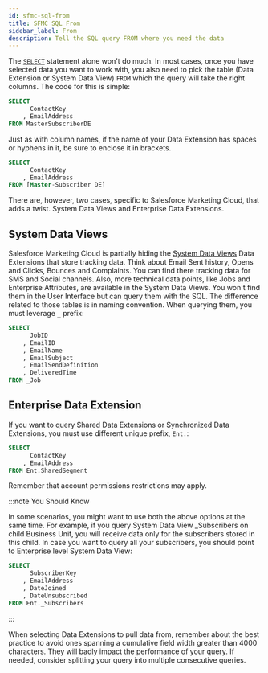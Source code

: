 ```yaml
---
id: sfmc-sql-from
title: SFMC SQL From
sidebar_label: From
description: Tell the SQL query FROM where you need the data
---
```



<LeadText content='Tell the SQL query FROM where you need the data' />

The [`SELECT`](./sfmc-sql-select.mdx) statement alone won't do much. In most cases, once you have selected data you want to work with, you also need to pick the table (Data Extension or System Data View) `FROM` which the query will take the right columns. The code for this is simple:

```sql {4} title="Get ContactKey and EmailAddress from Data Extension named MasterSubscriberDE"
SELECT
      ContactKey
    , EmailAddress
FROM MasterSubscriberDE
```

Just as with column names, if the name of your Data Extension has spaces or hyphens in it, be sure to enclose it in brackets.

```sql {4}
SELECT
      ContactKey
    , EmailAddress
FROM [Master-Subscriber DE]
```

There are, however, two cases, specific to Salesforce Marketing Cloud, that adds a twist. System Data Views and Enterprise Data Extensions.

## System Data Views

Salesforce Marketing Cloud is partially hiding the [System Data Views](../config/sfmc-config-system-data-views.mdx) Data Extensions that store tracking data. Think about Email Sent history, Opens and Clicks, Bounces and Complaints. You can find there tracking data for SMS and Social channels. Also, more technical data points, like Jobs and Enterprise Attributes, are available in the System Data Views. You won't find them in the User Interface but can query them with the SQL. The difference related to those tables is in naming convention. When querying them, you must leverage `_` prefix:

```sql {8}
SELECT
      JobID
    , EmailID
    , EmailName
    , EmailSubject
    , EmailSendDefinition
    , DeliveredTime
FROM _Job
```

## Enterprise Data Extension

If you want to query Shared Data Extensions or Synchronized Data Extensions, you must use different unique prefix, `Ent.`:

```sql {4}
SELECT
      ContactKey
    , EmailAddress
FROM Ent.SharedSegment
```

Remember that account permissions restrictions may apply.

:::note You Should Know

In some scenarios, you might want to use both the above options at the same time. For example, if you query System Data View _Subscribers on child Business Unit, you will receive data only for the subscribers stored in this child. In case you want to query all your subscribers, you should point to Enterprise level System Data View:

```sql {6}
SELECT
      SubscriberKey
    , EmailAddress
    , DateJoined
    , DateUnsubscribed
FROM Ent._Subscribers
```

:::

When selecting Data Extensions to pull data from, remember about the best practice to avoid ones spanning a cumulative field width greater than 4000 characters. They will badly impact the performance of your query. If needed, consider splitting your query into multiple consecutive queries.